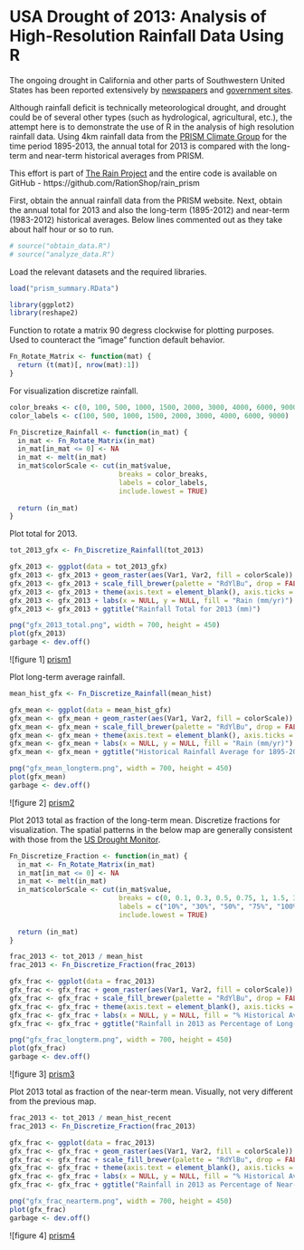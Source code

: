 USA Drought of 2013: Analysis of High-Resolution Rainfall Data Using R
========================================================

The ongoing drought in California and other parts of Southwestern United States has been reported extensively by [newspapers](http://www.mercurynews.com/science/ci_24812749/california-drought-deepens-another-years-rains-stay-away) and [government sites](http://droughtmonitor.unl.edu/).

Although rainfall deficit is technically meteorological drought, and drought could be of several other types (such as hydrological, agricultural, etc.), the attempt here is to demonstrate the use of R in the analysis of high resolution rainfall data. Using 4km rainfall data from the [PRISM Climate Group](http://prism.oregonstate.edu/) for the time period 1895-2013, the annual total for 2013 is compared with the long-term and near-term historical averages from PRISM. 

This effort is part of [The Rain Project](http://rationshop.github.io/rain_r/) and the entire code is available on GitHub - https://github.com/RationShop/rain_prism

First, obtain the annual rainfall data from the PRISM website. Next, obtain the annual total for 2013 and also the long-term (1895-2012) and near-term (1983-2012) historical averages. Below lines commented out as they take about half hour or so to run.

```r
# source("obtain_data.R")
# source("analyze_data.R")
```

Load the relevant datasets and the required libraries.

```r
load("prism_summary.RData")

library(ggplot2)
library(reshape2)
```

Function to rotate a matrix 90 degress clockwise for plotting purposes. Used to counteract the "image" function default behavior.

```r
Fn_Rotate_Matrix <- function(mat) {
  return (t(mat)[, nrow(mat):1])
}
```

For visualization discretize rainfall.

```r
color_breaks <- c(0, 100, 500, 1000, 1500, 2000, 3000, 4000, 6000, 9000)
color_labels <- c(100, 500, 1000, 1500, 2000, 3000, 4000, 6000, 9000)

Fn_Discretize_Rainfall <- function(in_mat) {
  in_mat <- Fn_Rotate_Matrix(in_mat)
  in_mat[in_mat <= 0] <- NA
  in_mat <- melt(in_mat)
  in_mat$colorScale <- cut(in_mat$value, 
                           breaks = color_breaks, 
                           labels = color_labels,
                           include.lowest = TRUE)
  
  return (in_mat)
}
```

Plot total for 2013.

```r
tot_2013_gfx <- Fn_Discretize_Rainfall(tot_2013)

gfx_2013 <- ggplot(data = tot_2013_gfx)
gfx_2013 <- gfx_2013 + geom_raster(aes(Var1, Var2, fill = colorScale))
gfx_2013 <- gfx_2013 + scale_fill_brewer(palette = "RdYlBu", drop = FALSE)
gfx_2013 <- gfx_2013 + theme(axis.text = element_blank(), axis.ticks = element_blank())
gfx_2013 <- gfx_2013 + labs(x = NULL, y = NULL, fill = "Rain (mm/yr)") 
gfx_2013 <- gfx_2013 + ggtitle("Rainfall Total for 2013 (mm)")

png("gfx_2013_total.png", width = 700, height = 450)
plot(gfx_2013)
garbage <- dev.off()
```
![figure 1] [prism1]

Plot long-term average rainfall.

```r
mean_hist_gfx <- Fn_Discretize_Rainfall(mean_hist)

gfx_mean <- ggplot(data = mean_hist_gfx)
gfx_mean <- gfx_mean + geom_raster(aes(Var1, Var2, fill = colorScale))
gfx_mean <- gfx_mean + scale_fill_brewer(palette = "RdYlBu", drop = FALSE)
gfx_mean <- gfx_mean + theme(axis.text = element_blank(), axis.ticks = element_blank())
gfx_mean <- gfx_mean + labs(x = NULL, y = NULL, fill = "Rain (mm/yr)") 
gfx_mean <- gfx_mean + ggtitle("Historical Rainfall Average for 1895-2012 (mm/year)")

png("gfx_mean_longterm.png", width = 700, height = 450)
plot(gfx_mean)
garbage <- dev.off()
```
![figure 2] [prism2]

Plot 2013 total as fraction of the long-term mean. Discretize fractions for visualization. The spatial patterns in the below map are generally consistent with those from the [US Drought Monitor](http://droughtmonitor.unl.edu/).

```r
Fn_Discretize_Fraction <- function(in_mat) {
  in_mat <- Fn_Rotate_Matrix(in_mat)
  in_mat[in_mat <= 0] <- NA
  in_mat <- melt(in_mat)
  in_mat$colorScale <- cut(in_mat$value, 
                           breaks = c(0, 0.1, 0.3, 0.5, 0.75, 1, 1.5, 3, 5), 
                           labels = c("10%", "30%", "50%", "75%", "100%", "150%", "300%", "500%"),
                           include.lowest = TRUE)
  
  return (in_mat)
}

frac_2013 <- tot_2013 / mean_hist
frac_2013 <- Fn_Discretize_Fraction(frac_2013)

gfx_frac <- ggplot(data = frac_2013)
gfx_frac <- gfx_frac + geom_raster(aes(Var1, Var2, fill = colorScale))
gfx_frac <- gfx_frac + scale_fill_brewer(palette = "RdYlBu", drop = FALSE)
gfx_frac <- gfx_frac + theme(axis.text = element_blank(), axis.ticks = element_blank())
gfx_frac <- gfx_frac + labs(x = NULL, y = NULL, fill = "% Historical Avg") 
gfx_frac <- gfx_frac + ggtitle("Rainfall in 2013 as Percentage of Long-term Historical Average (1895-2012)")

png("gfx_frac_longterm.png", width = 700, height = 450)
plot(gfx_frac)
garbage <- dev.off()
```
![figure 3] [prism3]

Plot 2013 total as fraction of the near-term mean. Visually, not very different from the previous map.

```r
frac_2013 <- tot_2013 / mean_hist_recent
frac_2013 <- Fn_Discretize_Fraction(frac_2013)

gfx_frac <- ggplot(data = frac_2013)
gfx_frac <- gfx_frac + geom_raster(aes(Var1, Var2, fill = colorScale))
gfx_frac <- gfx_frac + scale_fill_brewer(palette = "RdYlBu", drop = FALSE)
gfx_frac <- gfx_frac + theme(axis.text = element_blank(), axis.ticks = element_blank())
gfx_frac <- gfx_frac + labs(x = NULL, y = NULL, fill = "% Historical Avg") 
gfx_frac <- gfx_frac + ggtitle("Rainfall in 2013 as Percentage of Near-term Historical Average (1983-2012)")

png("gfx_frac_nearterm.png", width = 700, height = 450)
plot(gfx_frac)
garbage <- dev.off()
```
![figure 4] [prism4]


[prism1]: gfx_2013_total.png "figure 1"
[prism2]: gfx_mean_longterm.png "figure 2"
[prism3]: gfx_frac_longterm.png "figure 3"
[prism4]: gfx_frac_nearterm.png "figure 4"
